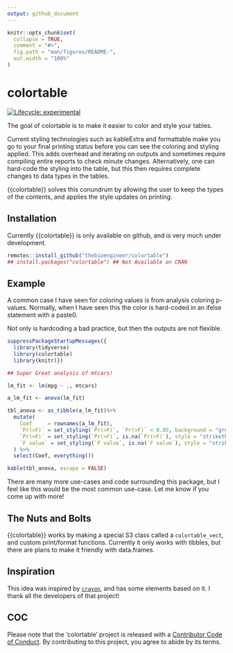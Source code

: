 ```yaml
---
output: github_document
---
```


<!-- README.md is generated from README.Rmd. Please edit that file -->

```r
knitr::opts_chunk$set(
  collapse = TRUE,
  comment = "#>",
  fig.path = "man/figures/README-",
  out.width = "100%"
)
```

# colortable

<!-- badges: start -->
[![Lifecycle: experimental](https://img.shields.io/badge/lifecycle-experimental-orange.svg)](https://www.tidyverse.org/lifecycle/#experimental)
<!-- badges: end -->

The goal of colortable is to make it easier to color and style your tables.

Current styling technologies such as kableExtra and formattable make you go to your final printing status before you can see the coloring and styling applied.
This adds overhead and iterating on outputs and sometimes require compiling entire reports to check minute changes. Alternatively, one can hard-code the styling into the table, but this then requires complete changes to data types in the tables. 

{{colortable}} solves this conundrum by allowing the user to keep the types of the contents, and applies the style updates on printing.

## Installation

<!-- You can install the released version of colortable from [CRAN](https://CRAN.R-project.org) with: -->

Currently {{colortable}} is only available on github, and is very much under development.

``` r
remotes::install_github("thebioengineer/colortable")
## install.packages("colortable") ## Not Available on CRAN
```

## Example

A common case I have seen for coloring values is from analysis coloring p-values.
Normally, when I have seen this the color is hard-coded in an ifelse statement with a paste0. 

Not only is hardcoding a bad practice, but then the outputs are not flexible.

```r
suppressPackageStartupMessages({
  library(tidyverse)
  library(colortable)
  library(knitr)})

## Super Great analysis of mtcars!

lm_fit <- lm(mpg ~ ., mtcars)

a_lm_fit <- anova(lm_fit)

tbl_anova <- as_tibble(a_lm_fit)%>% 
  mutate(
    Coef     = rownames(a_lm_fit),
    `Pr(>F)` = set_styling(`Pr(>F)`, `Pr(>F)` < 0.05, background = "green", style = "underline"),
    `Pr(>F)` = set_styling(`Pr(>F)`, is.na(`Pr(>F)`), style = "strikethrough", text_color = "silver"),
    `F value` = set_styling(`F value`, is.na(`F value`), style = "strikethrough", text_color = "silver")
  ) %>% 
  select(Coef, everything())

kable(tbl_anova, escape = FALSE)

```

There are many more use-cases and code surrounding this package, but I feel like this would be the most common use-case. 
Let me know if you come up with more!

## The Nuts and Bolts

{{colortable}} works by making a special S3 class called a `colortable_vect`, and custom print/format functions.
Currently it only works with tibbles, but there are plans to make it friendly with data.frames.


## Inspiration
This idea was inspired by [`crayon`](https://github.com/r-lib/crayon), and has some elements based on it. I thank all the developers of that project!


## COC

Please note that the 'colortable' project is released with a
[Contributor Code of Conduct](CODE_OF_CONDUCT.md).
By contributing to this project, you agree to abide by its terms.

